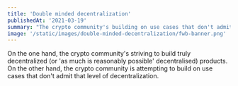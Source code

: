 ```yaml
---
title: 'Double minded decentralization'
publishedAt: '2021-03-19'
summary: "The crypto community's building on use cases that don't admit the level of decentralization they want or tout."
image: '/static/images/double-minded-decentralization/fwb-banner.png'
---
```


On the one hand, the crypto community's striving to build truly decentralized (or 'as much is reasonably possible' decentralised) products. 
On the other hand, the crypto community is attempting to build on use cases that don't admit that level of decentralization.